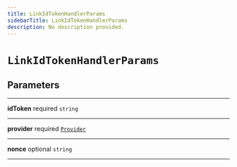 ```yaml
---
title: LinkIdTokenHandlerParams
sidebarTitle: LinkIdTokenHandlerParams
description: No description provided.
---
```


# `LinkIdTokenHandlerParams`

## Parameters

---

**<span className="parameter-name">idToken</span>** <span className="optional-status">required</span> <code>string</code>

---

**<span className="parameter-name">provider</span>** <span className="optional-status">required</span> [`Provider`](/reference/javascript/nhost-js/types/provider)

---

**<span className="parameter-name">nonce</span>** <span className="optional-status">optional</span> <code>string</code>

---
